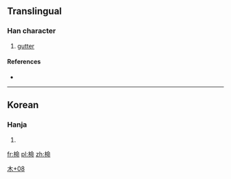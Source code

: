 ==Translingual==

===Han character===
{{Han char|rn=75|rad=木|as=08|sn=12|four=|canj=DOML}}

# [[gutter]]

====References====
* {{Han ref|kx=0537.131|dkj=|dj=0924.150|hdz=21235.031|uh=6927|ud=26919|bh=|bd=}}

----

==Korean==

===Hanja===
{{ko-hanja|hangeul=[[명]]|eumhun=|rv=myeong|mr=myŏng|y=myeng}}

# {{defn|lang=ko|sort=木08}}

[[Category:Korean-only CJKV Characters|木+08]]

[[fr:椧]]
[[pl:椧]]
[[zh:椧]]